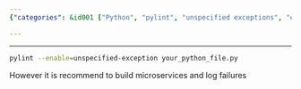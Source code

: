 ```yaml
---
{"categories": &id001 ["Python", "pylint", "unspecified exceptions", "error handling", "microservices", "logging", "best practices"], "category": "Python Tools", "date": "2023-12-18 19:16:11", "description": "This text provides guidance on utilizing the Python utility 'pylint' to identify unspecified exceptions in a Python file and proposes constructing microservices and tracking failures for enhanced error management.", "tags": *id001, "title": "Exception Phobia in Python"}

---
```


------
```bash
pylint --enable=unspecified-exception your_python_file.py

```

However it is recommend to build microservices and log failures

